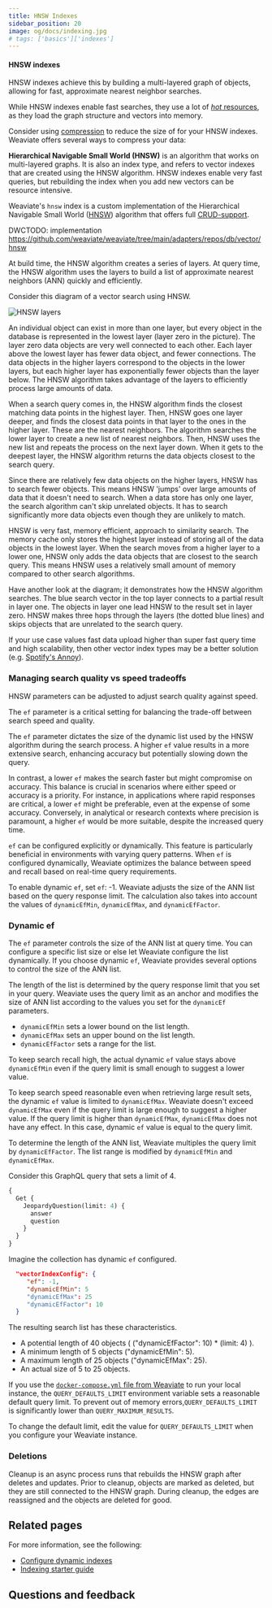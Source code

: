 ```yaml
---
title: HNSW Indexes
sidebar_position: 20
image: og/docs/indexing.jpg
# tags: ['basics']['indexes']
---
```




#### HNSW indexes


<HNSWIntro/>

HNSW indexes achieve this by building a multi-layered graph of objects, allowing for fast, approximate nearest neighbor searches.

While HNSW indexes enable fast searches, they use a lot of [*hot* resources](./index.md#-hot), as they load the graph structure and vectors into memory.

Consider using [compression](./compression.mdx) to reduce the size of for your HNSW indexes. Weaviate offers several ways to compress your data:


<CompressionAlgorithms/>





**Hierarchical Navigable Small World (HNSW)** is an algorithm that works on multi-layered graphs. It is also an index type, and refers to vector indexes that are created using the HNSW algorithm. HNSW indexes enable very fast queries, but rebuilding the index when you add new vectors can be resource intensive.

Weaviate's `hnsw` index is a custom implementation of the Hierarchical Navigable Small World ([HNSW](https://arxiv.org/abs/1603.09320)) algorithm that offers full [CRUD-support](https://db-engines.com/en/blog_post/87).


DWCTODO: implementation https://github.com/weaviate/weaviate/tree/main/adapters/repos/db/vector/hnsw

At build time, the HNSW algorithm creates a series of layers. At query time, the HNSW algorithm uses the layers to build a list of approximate nearest neighbors (ANN) quickly and efficiently.

Consider this diagram of a vector search using HNSW.

![HNSW layers](../img/hnsw-layers.svg "HNSW layers")

An individual object can exist in more than one layer, but every object in the database is represented in the lowest layer (layer zero in the picture). The layer zero data objects are very well connected to each other. Each layer above the lowest layer has fewer data object, and fewer connections. The data objects in the higher layers correspond to the objects in the lower layers, but each higher layer has exponentially fewer objects than the layer below. The HNSW algorithm takes advantage of the layers to efficiently process large amounts of data.

When a search query comes in, the HNSW algorithm finds the closest matching data points in the highest layer. Then, HNSW goes one layer deeper, and finds the closest data points in that layer to the ones in the higher layer. These are the nearest neighbors. The algorithm searches the lower layer to create a new list of nearest neighbors. Then, HNSW uses the new list and repeats the process on the next layer down. When it gets to the deepest layer, the HNSW algorithm returns the data objects closest to the search query.

Since there are relatively few data objects on the higher layers, HNSW has to search fewer objects. This means HNSW 'jumps' over large amounts of data that it doesn't need to search. When a data store has only one layer, the search algorithm can't skip unrelated objects. It has to search significantly more data objects even though they are unlikely to match.

HNSW is very fast, memory efficient, approach to similarity search. The memory cache only stores the highest layer instead of storing all of the data objects in the lowest layer. When the search moves from a higher layer to a lower one, HNSW only adds the data objects that are closest to the search query. This means HNSW uses a relatively small amount of memory compared to other search algorithms.

Have another look at the diagram; it demonstrates how the HNSW algorithm searches. The blue search vector in the top layer connects to a partial result in layer one. The objects in layer one lead HNSW to the result set in layer zero. HNSW makes three hops through the layers (the dotted blue lines) and skips objects that are unrelated to the search query.

If your use case values fast data upload higher than super fast query time and high scalability, then other vector index types may be a better solution (e.g. [Spotify's Annoy](https://github.com/spotify/annoy)).

### Managing search quality vs speed tradeoffs

HNSW parameters can be adjusted to adjust search quality against speed.

The `ef` parameter is a critical setting for balancing the trade-off between search speed and quality.

The `ef` parameter dictates the size of the dynamic list used by the HNSW algorithm during the search process. A higher `ef` value results in a more extensive search, enhancing accuracy but potentially slowing down the query.

In contrast, a lower `ef` makes the search faster but might compromise on accuracy. This balance is crucial in scenarios where either speed or accuracy is a priority. For instance, in applications where rapid responses are critical, a lower `ef` might be preferable, even at the expense of some accuracy. Conversely, in analytical or research contexts where precision is paramount, a higher `ef` would be more suitable, despite the increased query time.

`ef` can be configured explicitly or dynamically. This feature is particularly beneficial in environments with varying query patterns. When `ef` is configured dynamically, Weaviate optimizes the balance between speed and recall based on real-time query requirements.

To enable dynamic `ef`, set `ef`: -1. Weaviate adjusts the size of the ANN list based on the query response limit. The calculation also takes into account the values of `dynamicEfMin`, `dynamicEfMax`, and `dynamicEfFactor`.

### Dynamic ef

The `ef` parameter controls the size of the ANN list at query time. You can configure a specific list size or else let Weaviate configure the list dynamically. If you choose dynamic `ef`, Weaviate provides several options to control the size of the ANN list.

The length of the list is determined by the query response limit that you set in your query. Weaviate uses the query limit as an anchor and modifies the size of ANN list according to the values you set for the `dynamicEf` parameters.

- `dynamicEfMin` sets a lower bound on the list length.
- `dynamicEfMax` sets an upper bound on the list length.
- `dynamicEfFactor` sets a range for the list.

To keep search recall high, the actual dynamic `ef` value stays above `dynamicEfMin` even if the query limit is small enough to suggest a lower value.

To keep search speed reasonable even when retrieving large result sets, the dynamic `ef` value is limited to `dynamicEfMax`. Weaviate doesn't exceed `dynamicEfMax` even if the query limit is large enough to suggest a higher value. If the query limit is higher than `dynamicEfMax`, `dynamicEfMax` does not have any effect. In this case, dynamic `ef` value is equal to the query limit.

To determine the length of the ANN list, Weaviate multiples the query limit by `dynamicEfFactor`. The list range is modified by `dynamicEfMin` and `dynamicEfMax`.

Consider this GraphQL query that sets a limit of 4.

```graphql
{
  Get {
    JeopardyQuestion(limit: 4) {
      answer
      question
    }
  }
}
```

Imagine the collection has dynamic `ef` configured.

```json
  "vectorIndexConfig": {
     "ef": -1,
     "dynamicEfMin": 5
     "dynamicEfMax": 25
     "dynamicEfFactor": 10
  }
```

The resulting search list has these characteristics.

- A potential length of 40 objects ( ("dynamicEfFactor": 10) * (limit: 4) ).
- A minimum length of 5 objects ("dynamicEfMin": 5).
- A maximum length of 25 objects ("dynamicEfMax": 25).
- An actual size of 5 to 25 objects.

If you use the [`docker-compose.yml` file from Weaviate](/developers/weaviate/installation/docker-compose) to run your local instance, the `QUERY_DEFAULTS_LIMIT` environment variable sets a reasonable default query limit. To prevent out of memory errors,`QUERY_DEFAULTS_LIMIT` is significantly lower than `QUERY_MAXIMUM_RESULTS`.

To change the default limit, edit the value for `QUERY_DEFAULTS_LIMIT` when you configure your Weaviate instance.

### Deletions

Cleanup is an async process runs that rebuilds the HNSW graph after deletes and updates. Prior to cleanup, objects are marked as deleted, but they are still connected to the HNSW graph. During cleanup, the edges are reassigned and the objects are deleted for good.

## Related pages

For more information, see the following:

- [Configure dynamic indexes](/developers/weaviate/configuration/indexing-vector/dynamic-indexes)
- [Indexing starter guide](/developers/weaviate/starter-guides/managing-resources/indexing)

## Questions and feedback


<DocsFeedback/>
